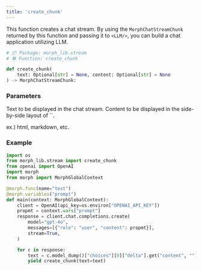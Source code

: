 ```yaml
---
title: 'create_chunk'
---
```

This function creates a chat stream.
By using the `MorphChatStreamChunk` returned by this function and passing it to `<LLM/>`, you can build a chat application utilizing LLM.

```python morph_lib.stream
# 📦 Package: morph_lib.stream
# 🛠️ Function: create_chunk

def create_chunk(
    text: Optional[str] = None, content: Optional[str] = None
) -> MorphChatStreamChunk:
```

### Parameters

<ParamField body="text" type="str">
Text to be displayed in the chat stream.
</ParamField>

<ParamField body="content" type="str">
Content to be displayed in the side-by-side layout of `<LLM/>`.

ex.) html, markdown, etc.
</ParamField>

### Example

```python
import os
from morph_lib.stream import create_chunk
from openai import OpenAI
import morph
from morph import MorphGlobalContext

@morph.func(name="test")
@morph.variables("prompt")
def main(context: MorphGlobalContext):
    client = OpenAI(api_key=os.environ["OPENAI_API_KEY"])
    propmt = context.vars["prompt"]
    response = client.chat.completions.create(
        model="gpt-4o",
        messages=[{"role": "user", "content": propmt}],
        stream=True,
    )

    for c in response:
        text = c.model_dump()["choices"][0]["delta"].get("content", "")
        yield create_chunk(text=text)
```